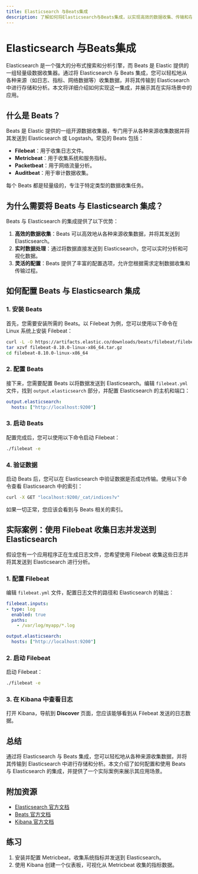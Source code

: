 ```yaml
---
title: Elasticsearch 与Beats集成
description: 了解如何将Elasticsearch与Beats集成，以实现高效的数据收集、传输和存储。本文将从基础概念入手，逐步讲解如何配置和使用Beats与Elasticsearch的集成，并提供实际案例和代码示例。
---
```


# Elasticsearch 与Beats集成

Elasticsearch 是一个强大的分布式搜索和分析引擎，而 Beats 是 Elastic 提供的一组轻量级数据收集器。通过将 Elasticsearch 与 Beats 集成，您可以轻松地从各种来源（如日志、指标、网络数据等）收集数据，并将其传输到 Elasticsearch 中进行存储和分析。本文将详细介绍如何实现这一集成，并展示其在实际场景中的应用。

## 什么是 Beats？

Beats 是 Elastic 提供的一组开源数据收集器，专门用于从各种来源收集数据并将其发送到 Elasticsearch 或 Logstash。常见的 Beats 包括：

- **Filebeat**：用于收集日志文件。
- **Metricbeat**：用于收集系统和服务指标。
- **Packetbeat**：用于网络流量分析。
- **Auditbeat**：用于审计数据收集。

每个 Beats 都是轻量级的，专注于特定类型的数据收集任务。

## 为什么需要将 Beats 与 Elasticsearch 集成？

Beats 与 Elasticsearch 的集成提供了以下优势：

1. **高效的数据收集**：Beats 可以高效地从各种来源收集数据，并将其发送到 Elasticsearch。
2. **实时数据处理**：通过将数据直接发送到 Elasticsearch，您可以实时分析和可视化数据。
3. **灵活的配置**：Beats 提供了丰富的配置选项，允许您根据需求定制数据收集和传输过程。

## 如何配置 Beats 与 Elasticsearch 集成

### 1. 安装 Beats

首先，您需要安装所需的 Beats。以 Filebeat 为例，您可以使用以下命令在 Linux 系统上安装 Filebeat：

```bash
curl -L -O https://artifacts.elastic.co/downloads/beats/filebeat/filebeat-8.10.0-linux-x86_64.tar.gz
tar xzvf filebeat-8.10.0-linux-x86_64.tar.gz
cd filebeat-8.10.0-linux-x86_64
```

### 2. 配置 Beats

接下来，您需要配置 Beats 以将数据发送到 Elasticsearch。编辑 `filebeat.yml` 文件，找到 `output.elasticsearch` 部分，并配置 Elasticsearch 的主机和端口：

```yaml
output.elasticsearch:
  hosts: ["http://localhost:9200"]
```

### 3. 启动 Beats

配置完成后，您可以使用以下命令启动 Filebeat：

```bash
./filebeat -e
```

### 4. 验证数据

启动 Beats 后，您可以在 Elasticsearch 中验证数据是否成功传输。使用以下命令查看 Elasticsearch 中的索引：

```bash
curl -X GET "localhost:9200/_cat/indices?v"
```

如果一切正常，您应该会看到与 Beats 相关的索引。

## 实际案例：使用 Filebeat 收集日志并发送到 Elasticsearch

假设您有一个应用程序正在生成日志文件，您希望使用 Filebeat 收集这些日志并将其发送到 Elasticsearch 进行分析。

### 1. 配置 Filebeat

编辑 `filebeat.yml` 文件，配置日志文件的路径和 Elasticsearch 的输出：

```yaml
filebeat.inputs:
- type: log
  enabled: true
  paths:
    - /var/log/myapp/*.log

output.elasticsearch:
  hosts: ["http://localhost:9200"]
```

### 2. 启动 Filebeat

启动 Filebeat：

```bash
./filebeat -e
```

### 3. 在 Kibana 中查看日志

打开 Kibana，导航到 **Discover** 页面，您应该能够看到从 Filebeat 发送的日志数据。

## 总结

通过将 Elasticsearch 与 Beats 集成，您可以轻松地从各种来源收集数据，并将其传输到 Elasticsearch 中进行存储和分析。本文介绍了如何配置和使用 Beats 与 Elasticsearch 的集成，并提供了一个实际案例来展示其应用场景。

## 附加资源

- [Elasticsearch 官方文档](https://www.elastic.co/guide/index.html)
- [Beats 官方文档](https://www.elastic.co/guide/en/beats/libbeat/current/index.html)
- [Kibana 官方文档](https://www.elastic.co/guide/en/kibana/current/index.html)

## 练习

1. 安装并配置 Metricbeat，收集系统指标并发送到 Elasticsearch。
2. 使用 Kibana 创建一个仪表板，可视化从 Metricbeat 收集的指标数据。
